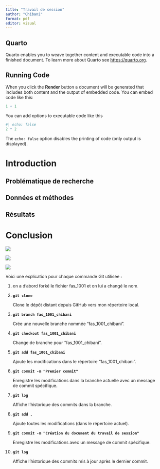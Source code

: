 ```yaml
---
title: "Travail de session"
author: "Chibani"
format: pdf
editor: visual
---
```


## Quarto

Quarto enables you to weave together content and executable code into a finished document. To learn more about Quarto see <https://quarto.org>.

## Running Code

When you click the **Render** button a document will be generated that includes both content and the output of embedded code. You can embed code like this:

```r
1 + 1
```

You can add options to executable code like this

```r
#| echo: false
2 * 2
```

The `echo: false` option disables the printing of code (only output is displayed).

# Introduction 

## Problématique de recherche 

## Données et méthodes 

## Résultats 

# Conclusion

![](images/log.tp1 (1).png)

![](images/log.tp1 (2).png)

![](images/logt.tp1 (3).png)

Voici une explication pour chaque commande Git utilisée :

1.  on a d'abord forké le fichier fas_1001 et on lui a changé le nom.

2.  **`git clone`**

    Clone le dépôt distant depuis GitHub vers mon répertoire local.

3.  **`git branch fas_1001_chibani`**

    Crée une nouvelle branche nommée "fas_1001_chibani".

4.  **`git checkout fas_1001_chibani`**

    Change de branche pour "fas_1001_chibani".

5.  **`git add fas_1001_chibani`**

    Ajoute les modifications dans le répertoire "fas_1001_chibani".

6.  **`git commit -m "Premier commit"`**

    Enregistre les modifications dans la branche actuelle avec un message de commit spécifique.

7.  **`git log`**

    Affiche l'historique des commits dans la branche.

8.  **`git add .`**

    Ajoute toutes les modifications (dans le répertoire actuel).

9.  **`git commit -m "Création du document du travail de session"`**

    Enregistre les modifications avec un message de commit spécifique.

10. **`git log`**

    Affiche l'historique des commits mis à jour après le dernier commit.
